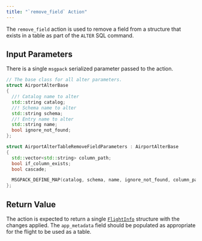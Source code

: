 ```yaml
---
title: "`remove_field` Action"
---
```


The `remove_field` action is used to remove a field from a structure that exists in a table as part of the `ALTER` SQL command.

## Input Parameters

There is a single `msgpack` serialized parameter passed to the action.

```c++
// The base class for all alter parameters.
struct AirportAlterBase
{
  //! Catalog name to alter
  std::string catalog;
  //! Schema name to alter
  std::string schema;
  //! Entry name to alter
  std::string name;
  bool ignore_not_found;
};

struct AirportAlterTableRemoveFieldParameters : AirportAlterBase
{
  std::vector<std::string> column_path;
  bool if_column_exists;
  bool cascade;

  MSGPACK_DEFINE_MAP(catalog, schema, name, ignore_not_found, column_path, if_column_exists, cascade);
};
```

## Return Value

The action is expected to return a single [`FlightInfo`](https://github.com/apache/arrow/blob/ac1f05f28e18e85ee55cf7aaf3c8ae1ffe0e92d7/format/Flight.proto#L275) structure with the changes applied.  The `app_metadata` field should be populated as appropriate for the flight to be used as a table.

